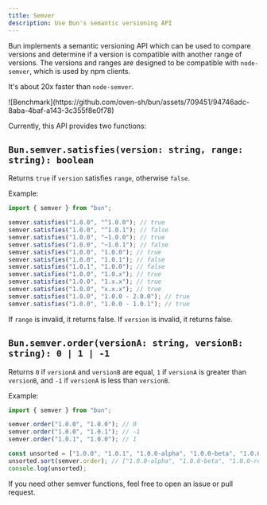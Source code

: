 ---
title: Semver
description: Use Bun's semantic versioning API
---

Bun implements a semantic versioning API which can be used to compare versions and determine if a version is compatible with another range of versions. The versions and ranges are designed to be compatible with `node-semver`, which is used by npm clients.

It's about 20x faster than `node-semver`.

<Frame>![Benchmark](https://github.com/oven-sh/bun/assets/709451/94746adc-8aba-4baf-a143-3c355f8e0f78)</Frame>

Currently, this API provides two functions:

## `Bun.semver.satisfies(version: string, range: string): boolean`

Returns `true` if `version` satisfies `range`, otherwise `false`.

Example:

```typescript
import { semver } from "bun";

semver.satisfies("1.0.0", "^1.0.0"); // true
semver.satisfies("1.0.0", "^1.0.1"); // false
semver.satisfies("1.0.0", "~1.0.0"); // true
semver.satisfies("1.0.0", "~1.0.1"); // false
semver.satisfies("1.0.0", "1.0.0"); // true
semver.satisfies("1.0.0", "1.0.1"); // false
semver.satisfies("1.0.1", "1.0.0"); // false
semver.satisfies("1.0.0", "1.0.x"); // true
semver.satisfies("1.0.0", "1.x.x"); // true
semver.satisfies("1.0.0", "x.x.x"); // true
semver.satisfies("1.0.0", "1.0.0 - 2.0.0"); // true
semver.satisfies("1.0.0", "1.0.0 - 1.0.1"); // true
```

If `range` is invalid, it returns false. If `version` is invalid, it returns false.

## `Bun.semver.order(versionA: string, versionB: string): 0 | 1 | -1`

Returns `0` if `versionA` and `versionB` are equal, `1` if `versionA` is greater than `versionB`, and `-1` if `versionA` is less than `versionB`.

Example:

```typescript
import { semver } from "bun";

semver.order("1.0.0", "1.0.0"); // 0
semver.order("1.0.0", "1.0.1"); // -1
semver.order("1.0.1", "1.0.0"); // 1

const unsorted = ["1.0.0", "1.0.1", "1.0.0-alpha", "1.0.0-beta", "1.0.0-rc"];
unsorted.sort(semver.order); // ["1.0.0-alpha", "1.0.0-beta", "1.0.0-rc", "1.0.0", "1.0.1"]
console.log(unsorted);
```

If you need other semver functions, feel free to open an issue or pull request.
